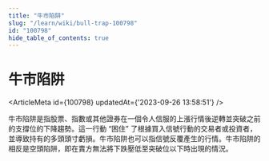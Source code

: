 ```yaml
---
title: "牛市陷阱"
slug: "/learn/wiki/bull-trap-100798"
id: "100798"
hide_table_of_contents: true
---
```



# 牛市陷阱

<ArticleMeta id={100798} updatedAt={'2023-09-26 13:58:51'} />
<div className='border-solid border-b border-t-0 my-4 border-[var(--ifm-color-gray-300)]' />

牛市陷阱是指股票、指數或其他證券在一個令人信服的上漲行情後逆轉並突破之前的支撐位的下降趨勢。這一行動 “困住” 了根據買入信號行動的交易者或投資者，並導致持有的多頭頭寸虧損。牛市陷阱也可以指信號反覆產生的行情。牛市陷阱的相反是空頭陷阱，即在賣方無法將下跌壓低至突破位以下時出現的情況。
